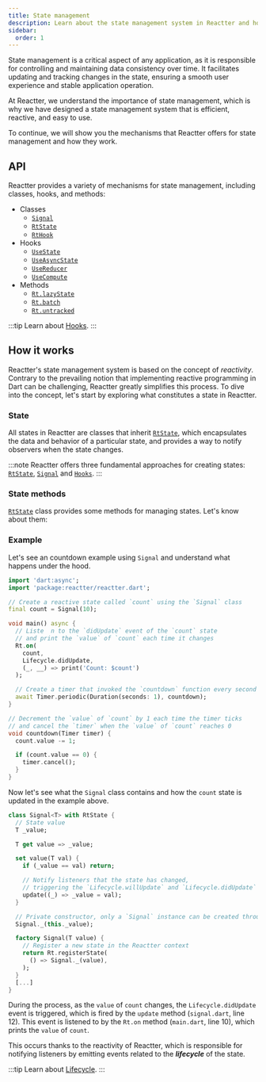 ```yaml
---
title: State management
description: Learn about the state management system in Reactter and how it works.
sidebar:
  order: 1
---
```



State management is a critical aspect of any application, as it is responsible for controlling and maintaining data consistency over time.
It facilitates updating and tracking changes in the state, ensuring a smooth user experience and stable application operation.

At Reactter, we understand the importance of state management, which is why we have designed a state management system that is efficient, reactive, and easy to use.

To continue, we will show you the mechanisms that Reactter offers for state management and how they work.

## API

Reactter provides a variety of mechanisms for state management, including classes, hooks, and methods:

- Classes
  - <HT>[`Signal`](/reactter/api/classes/signal)</HT>
  - <HT>[`RtState`](/reactter/api/classes/rt_state)</HT>
  - <HT>[`RtHook`](/reactter/api/classes/rt_hook)</HT>
- Hooks
  - <HT>[`UseState`](/reactter/api/hooks/use_state)</HT>
  - <HT>[`UseAsyncState`](/reactter/api/hooks/use_async_state)</HT>
  - <HT>[`UseReducer`](/reactter/api/hooks/use_reducer)</HT>
  - <HT>[`UseCompute`](/reactter/api/hooks/use_compute)</HT>
- Methods
  - <HM>[`Rt.lazyState`](/reactter/api/methods/state_management_methods/#rtlazy_state)</HM>
  - <HM>[`Rt.batch`](/reactter/api/methods/state_management_methods/#rtbatch)</HM>
  - <HM>[`Rt.untracked`](/reactter/api/methods/state_management_methods/#rtuntracked)</HM>

:::tip
  Learn about <HT>[Hooks](/reactter/core_concepts/hooks)</HT>.
:::

## How it works

Reactter's state management system is based on the concept of _reactivity_.
Contrary to the prevailing notion that implementing reactive programming in Dart can be challenging,
Reactter greatly simplifies this process.
To dive into the concept, let's start by exploring what constitutes a state in Reactter.

### State

All states in Reactter are classes that inherit <HT>[`RtState`](/reactter/api/classes/rt_state)</HT>,
which encapsulates the data and behavior of a particular state, and provides a way to notify observers when the state changes.

:::note
Reactter offers three fundamental approaches for creating states: <HT>[`RtState`](/reactter/api/classes/rt_state)</HT>, <HT>[`Signal`](/reactter/api/classes/signal)</HT> and <HT>[`Hooks`](/reactter/core_concepts/hooks)</HT>.
:::

### State methods

<HT>[`RtState`](/reactter/api/classes/rt_state)</HT> class provides some methods for managing states. Let's know about them:

<StateMethods />

### Example

Let's see an countdown example using <HT>`Signal`</HT> and understand what happens under the hood.

```dart title="main.dart" /(Signal)(?!\u0060)/ /count(?!down)(?!\u0060)/ "count.value" "Rt.on" "Lifecycle.didUpdate"
import 'dart:async';
import 'package:reactter/reactter.dart';

// Create a reactive state called `count` using the `Signal` class
final count = Signal(10);

void main() async {
  // Liste  n to the `didUpdate` event of the `count` state
  // and print the `value` of `count` each time it changes
  Rt.on(
    count,
    Lifecycle.didUpdate,
    (_, __) => print('Count: $count')
  );

  // Create a timer that invoked the `countdown` function every second
  await Timer.periodic(Duration(seconds: 1), countdown);
}

// Decrement the `value` of `count` by 1 each time the timer ticks
// and cancel the `timer` when the `value` of `count` reaches 0
void countdown(Timer timer) {
  count.value -= 1;

  if (count.value == 0) {
    timer.cancel();
  }
}
```

Now let's see what the <HT>`Signal`</HT> class contains and how the `count` state is updated in the example above.

```dart title="signal.dart" "RtContextMixin" "Rt.registerState" "RtState" "_value" "update"
class Signal<T> with RtState {
  // State value
  T _value;

  T get value => _value;

  set value(T val) {
    if (_value == val) return;

    // Notify listeners that the state has changed,
    // triggering the `Lifecycle.willUpdate` and `Lifecycle.didUpdate` events in order.
    update((_) => _value = val);
  }

  // Private constructor, only a `Signal` instance can be created through the factory.
  Signal._(this._value);

  factory Signal(T value) {
    // Register a new state in the Reactter context
    return Rt.registerState(
      () => Signal._(value),
    );
  }
  [...]
}
```

During the process, as the `value` of `count` changes, the <HE>`Lifecycle.didUpdate`</HE> event is triggered, which is fired by the <HM>`update`</HM> method (`signal.dart`, line 12).
This event is listened to by the <HM>`Rt.on`</HM> method (`main.dart`, line 10), which prints the `value` of `count`.

This occurs thanks to the reactivity of Reactter, which is responsible for notifying listeners by emitting events related to the **_lifecycle_** of the state.

:::tip
  Learn about <HT>[Lifecycle](/reactter/core_concepts/lifecycle)</HT>.
:::